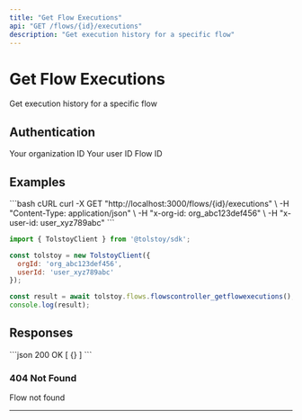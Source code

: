 ```yaml
---
title: "Get Flow Executions"
api: "GET /flows/{id}/executions"
description: "Get execution history for a specific flow"
---
```


# Get Flow Executions

Get execution history for a specific flow

## Authentication

<ParamField header="x-org-id" type="string" required>
  Your organization ID
</ParamField>

<ParamField header="x-user-id" type="string" required>
  Your user ID
</ParamField>

<ParamField path="id" type="string" required>
  Flow ID
</ParamField>



## Examples

<CodeGroup>
```bash cURL
curl -X GET "http://localhost:3000/flows/{id}/executions" \
  -H "Content-Type: application/json" \
  -H "x-org-id: org_abc123def456" \
  -H "x-user-id: user_xyz789abc"
```

```javascript JavaScript SDK
import { TolstoyClient } from '@tolstoy/sdk';

const tolstoy = new TolstoyClient({
  orgId: 'org_abc123def456',
  userId: 'user_xyz789abc'
});

const result = await tolstoy.flows.flowscontroller_getflowexecutions();
console.log(result);
```
</CodeGroup>

## Responses

<ResponseExample>
```json 200 OK
[
  {}
]
```
</ResponseExample>

### 404 Not Found

Flow not found

---

<Snippet file="api-footer.mdx" />
